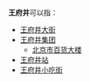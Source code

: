 '''王府井'''可以指：
* [[王府井大街|王府井大街]]
* [[王府井百货|王府井集团]]
**[[北京市百货大楼|北京市百货大楼]]
* [[王府井站|王府井站]]
* [[王府井小吃街|王府井小吃街]]

{{Disambig|Cat=三字消歧義}}